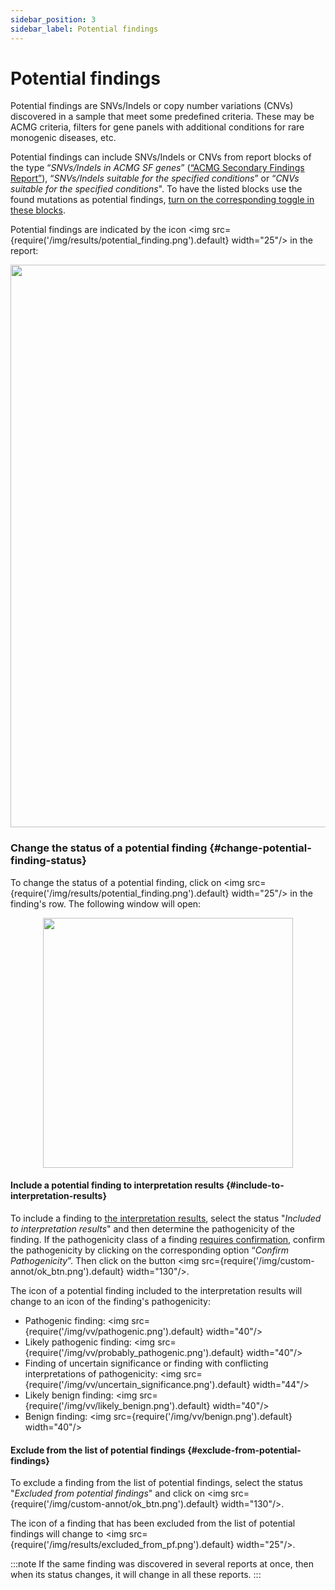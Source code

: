 ```yaml
---
sidebar_position: 3
sidebar_label: Potential findings
---
```


# Potential findings

Potential findings are SNVs/Indels or copy number variations (CNVs) discovered in a sample that meet some
predefined criteria. These may be ACMG criteria, filters for gene panels with additional conditions for rare
monogenic diseases, etc.

Potential findings can include SNVs/Indels or CNVs from report blocks of the type “*SNVs/Indels in ACMG SF genes*”
([“ACMG Secondary Findings Report”](/results/acmg-sf-report)), “*SNVs/Indels suitable for the specified conditions*”
or “*CNVs suitable for the specified conditions*".
To have the listed blocks use the found mutations as potential findings,
[turn on the corresponding toggle in these blocks](/settings/report-templates/report-templates#block-types).

Potential findings are indicated by
the icon <img src={require('/img/results/potential_finding.png').default} width="25"/> in the report:

<p align="center">
<img src={require('/img/results/acmg_potential_findings.png').default} width="900"/>
</p>

### Change the status of a potential finding {#change-potential-finding-status}

To change the status of a potential finding, click
on <img src={require('/img/results/potential_finding.png').default} width="25"/> in the finding's row.
The following window will open:

<p align="center">
<img src={require('/img/results/change_of_status.png').default} width="400"/>
</p>

#### Include a potential finding to interpretation results {#include-to-interpretation-results}

To include a finding to [the interpretation results](/results/main/main#interpretation-results), select the
status "*Included to interpretation results*" and then determine the pathogenicity of the finding. If the
pathogenicity class of a finding [requires confirmation](/results/main/snvs-indels/pathogenicity#confirm-pathogenicity),
confirm the pathogenicity by clicking on the corresponding option “*Confirm Pathogenicity*”.
Then click on the button <img src={require('/img/custom-annot/ok_btn.png').default} width="130"/>.

The icon of a potential finding included to the interpretation results will change to an icon of the finding's
pathogenicity:
- Pathogenic finding: <img src={require('/img/vv/pathogenic.png').default} width="40"/>
- Likely pathogenic finding: <img src={require('/img/vv/probably_pathogenic.png').default} width="40"/>
- Finding of uncertain significance or finding with conflicting interpretations of
pathogenicity: <img src={require('/img/vv/uncertain_significance.png').default} width="44"/>
- Likely benign finding: <img src={require('/img/vv/likely_benign.png').default} width="40"/>
- Benign finding: <img src={require('/img/vv/benign.png').default} width="40"/>

#### Exclude from the list of potential findings {#exclude-from-potential-findings}

To exclude a finding from the list of potential findings, select the status "*Excluded from potential findings*" and
click on <img src={require('/img/custom-annot/ok_btn.png').default} width="130"/>.

The icon of a finding that has been excluded from the list of potential findings will
change to <img src={require('/img/results/excluded_from_pf.png').default} width="25"/>.

:::note
If the same finding was discovered in several reports at once, then when its status changes, it will change
in all these reports.
:::
